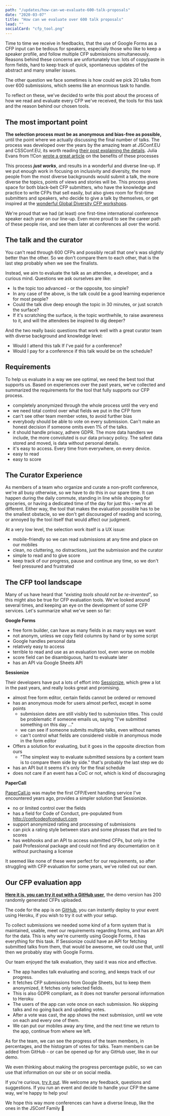```yaml
---
path: "/updates/how-can-we-evaluate-600-talk-proposals"
date: "2020-03-07"
title: "How can we evaluate over 600 talk proposals"
lead: ""
socialCard: "cfp_tool.png"
---
```


Time to time we receive in feedbacks, that the use of Google Forms as a CFP input can be tedious for speakers,
especially those who like to keep a speaker profile, and follow multiple CFP submissions simultaneously.
Reasons behind these concerns are unfortunately true: lots of copy/paste in form fields, hard to keep track of quick, spontaneous updates of the abstract
and many smaller issues.

The other question we face sometimes is how could we pick 20 talks from over 600 submissions, which seems like an enormous task to handle.

To reflect on these, we've decided to write this post about the process of how we read and evaluate every CFP we've received,
the tools for this task and the reason behind our chosen tools.

## The most important point

**The selection process must be as anonymous and bias-free as possible,** until the point where we actually
discussing the final number of talks. The process was developed over the years by the amazing team at JSConf.EU and CSSConf.EU,
its worth reading [their post explaining the details](https://blog.cssconf.eu/2015/08/15/a-talk-selection-process-explained/).
Julia Evans from !!Con [wrote a great article](https://jvns.ca/blog/2014/06/06/should-my-conference-do-anonymous-review/) on the benefits of these processes

This process **_just works_**, and results in a wonderful and diverse line-up. If we put enough work in focusing on inclusivity and diversity,
the more people from the most diverse backgrounds would submit a talk, the more diverse the topics, points of views and stories will be.
This process gives space for both black-belt CFP submitters, who have the knowledge and practice to write CFPs that sell easily,
but also gives room for first-time submitters and speakers, who decide to give a talk by themselves, or get inspired at the [wonderful
Global Diversity CFP workshops](https://www.globaldiversitycfpday.com/).

We're proud that we had (at least) one first-time international conference speaker each year on our line-up.
Even more proud to see the career path of these people rise, and see them later at conferences all over the world.

## The talk and the curator

You can't read through 600 CFPs and possibly recall that one's was slightly better than the other. So we don't compare them to each other,
that is the last step probably when we see the finalists.

Instead, we aim to evaluate the talk as an attendee, a developer, and a curious mind. Questions we ask ourselves are like:

- Is the topic too advanced - or the opposite, too simple?
- In any case of the above, is the talk could be a good learning experience for most people?
- Could the talk dive deep enough the topic in 30 minutes, or just scratch the surface?
- If it's scratching the surface, is the topic worthwhile, to raise awareness to it, and will the attendees be inspired to dig deeper?

And the two really basic questions that work well with a great curator team with diverse background and knowledge level:

- Would I attend this talk If I've paid for a conference?
- Would I pay for a conference if this talk would be on the schedule?

## Requirements

To help us evaluate in a way we see optimal, we need the best tool that supports us. Based on experiences over the past years,
we've collected and summarized the requirements for the tool that fully supports our CFP process.

- completely anonymized through the whole process until the very end
- we need total control over what fields we put in the CFP form
- can't see other team member votes, to avoid further bias
- everybody should be able to vote on every submission. Can't make an honest decision if someone omits even 1% of the talks.
- it should handle privacy, adhere GDPR. The more data handlers we include, the more convoluted is our data privacy policy.
The safest data stored and moved, is data without personal details.
- it's easy to access. Every time from everywhere, on every device.
- easy to read
- easy to score

## The Curator Experience

As members of a team who organize and curate a non-profit conference, we're all busy otherwise, so we have to do this in our spare time.
It can happen during the daily commute, standing in line while shopping for groceries, or having a dedicated time of the day for just this - we're all different.
Either way, the tool that makes the evaluation possible has to be the smallest obstacle, so we don't get discouraged of reading and scoring,
or annoyed by the tool itself that would affect our judgment.

At a very low level, the selection work itself is a UX issue:

- mobile-friendly so we can read submissions at any time and place on our mobiles
- clean, no cluttering, no distractions, just the submission and the curator
- simple to read and to give score
- keep track of our progress, pause and continue any time, so we don't feel pressured and frustrated


## The CFP tool landscape

Many of us have heard that _"existing tools should not be re-invented"_, so this might also be true for CFP evaluation tools. We've looked around several times,
and keeping an eye on the development of some CFP services. Let's summarize what we've seen so far:

**Google Forms**

- free form builder, can have as many fields in as many ways we want
- not anonym, unless we copy field columns by hand or by some script
- Google handles personal data
- relatively easy to access
- terrible to read and use as an evaluation tool, even worse on mobile
- score field can be disambiguous, hard to evaluate later
- has an API via Google Sheets API

**Sessionize**

Their developers have put a lots of effort into [Sessionize](https://sessionize.com/), which grew a lot in the past years, and really looks great and promising.

- almost free form editor, certain fields cannot be ordered or removed
- has an anonymous mode for users almost perfect, except in some points
    - submission dates are still visibly tied to submission titles. This could be problematic if someone emails us, saying "I've submitted something on this day ..."
    - we can see if someone submits multiple talks, even without names
    - can't control what fields are considered visible in anonymous mode in the form editor
- Offers a solution for evaluating, but it goes in the opposite direction from ours
    - "The simplest way to evaluate submitted sessions by a content team is to compare them side by side." that's probably the last step we do
- has an API but it seems it's only for the final schedule
- does not care if an event has a CoC or not, which is kind of discouraging


**PaperCall**

[PaperCall.io](https://www.papercall.io/) was maybe the first CFP/Event handling service I've encountered years ago, provides a simpler solution that Sessionize.

- no or limited control over the fields
- has a field for Code of Conduct, pre-populated from http://confcodeofconduct.com
- support anonymized rating and processing of submissions
- can pick a rating style between stars and some phrases that are tied to scores
- has webhooks and an API to access submitted CFPs, but only in the paid Professional package and could not find any documentation on it without purchasing a license

It seemed like none of these were perfect for our requirements, so after struggling with CFP evaluation for some years, we've rolled out our own.

## Our CFP evaluation app

**[Here it is, you can try it out with a GitHub user](https://cfp-vote.herokuapp.com/)**, the demo version has 200 randomly generated CFPs uploaded.

<a href="https://cfp-vote.herokuapp.com/"><PostImage src="app-example" alt="Some screens saved from our demo CFP app" /></a>

The code for the app is on [GitHub](https://github.com/JSConfBp/cfp-vote), you can instantly deploy to your event using Heroku, if you wish to try it out with your setup.

To collect submissions we needed some kind of a form system that is maintained, usable, meet our requirements regarding forms, and has an API for the data.
This is why we're currently using Google Forms, it has everything for this task. If Sessionize could have an API for fetching submitted talks from them,
that would be awesome, we could use that, until then we probably stay with Google Forms.

Our team enjoyed the talk evaluation, they said it was nice and effective.

- The app handles talk evaluating and scoring, and keeps track of our progress.
- It fetches CFP submissions from Google Sheets, but to keep them anonymized, it fetches only selected fields.
- This is also GDPR compliant, as it does not transfer personal information to Heroku
- The users of the app can vote once on each submission. No skipping talks and no going back and updating votes.
- After a vote was cast, the app shows the next submission, until we vote on each and every one of them.
- We can put our mobiles away any time, and the next time we return to the app, continue from where we left.

As for the team, we can see the progress of the team members, in percentages, and the histogram of votes for talks.
Team members can be added from GitHub - or can be opened up for any GitHub user, like in our demo.

We even thinking about making the progress percentage public, so we can use that information on our site or on social media.

If you're curious, [try it out](https://cfp-vote.herokuapp.com/). We welcome any feedback, questions and suggestions. If you run an event
and decide to handle your CFP the same way, we're happy to help you!

We hope this way more conferences can have a diverse lineup, like the ones in the JSConf Family 💖
